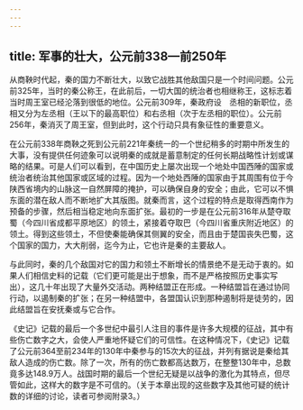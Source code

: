 ```yaml
---
---
---
```

title: 军事的壮大，公元前338—前250年
---



从商鞅时代起，秦的国力不断壮大，以致它战胜其他敌国只是一个时间问题。公元前325年，当时的秦公称王，在此前后，一切大国的统治者也相继称王，这标志着当时周王室已经沦落到很低的地位。公元前309年，秦政府设　丞相的新职位，丞相又分为左丞相（王以下的最高职位）和右丞相（次于左丞相的职位）。公元前256年，秦消灭了周王室，但到此时，这个行动只具有象征性的重要意义。

在公元前338年商鞅之死到公元前221年秦统一的一个世纪稍多的时期中所发生的大事，没有提供任何迹象可以说明秦的成就是蓄意制定的任何长期战略性计划或谋略的结果。可是人们可以看到，在中国历史上屡次出现一个地处中国西陲的国家或统治者统治其他国家或区域的过程。因为一个地处西陲的国家由于其周围有位于今陕西省境内的山脉这一自然屏障的掩护，可以确保自身的安全；由此，它可以不惧东面的潜在敌人而不断地扩大其版图。就秦而言，这个过程的特点是取得西南作为预备的步骤，然后相当稳定地向东面扩张。最初的一步是在公元前316年从楚夺取蜀（今四川省成都平原地区）的领土，紧接着夺取巴（今四川省重庆附近地区）的领土。得到这些领土，不但使秦能确保其侧翼的安全，而且由于楚国丧失巴蜀，这个国家的国力，大大削弱，迄今为止，它也许是秦的主要敌人。

与此同时，秦的几个敌国对它的国力和领土不断增长的情景绝不是无动于衷的。如果人们相信史料的记载（它们更可能是出于想象，而不是严格按照历史事实写出），这几十年出现了大量外交活动。两种结盟正在形成。一种结盟旨在通过协同行动，以遏制秦的扩张；在另一种结盟中，各盟国认识到那种遏制将是徒劳的，因此结盟旨在安抚秦或与它合作。

《史记》记载的最后一个多世纪中最引人注目的事件是许多大规模的征战，其中有些伤亡数字之大，会使人严重地怀疑它们的可信性。在这种情况下，《史记》记载了公元前364至前234年的130年中秦参与的15次大的征战，并列有据说是秦给其敌人造成的伤亡数。除了一次，所有的伤亡数都高达数万，在整整130年中，总数竟多达148.9万人。战国时期的最后一个世纪无疑是以战争的激化为其特点，但尽管如此，这样大的数字是不可信的。（关于本章出现的这些数字及其他可疑的统计数的详细的讨论，读者可参阅附录3。）